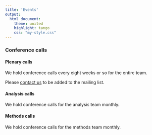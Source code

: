 ```yaml
---
title: 'Events'
output: 
  html_document:
    theme: united
    highlight: tango
    css: "my-style.css"
---
```


<div class="well">

### Conference calls
#### Plenary calls
We hold conference calls every eight weeks or so for the entire team.

Please [contact us](mailto:bravaconsortium@gmail.com) to be added to the mailing list.

#### Analysis calls
We hold conference calls for the analysis team monthly.

#### Methods calls
We hold conference calls for the methods team monthly. 


</div>

